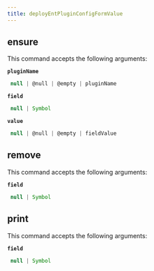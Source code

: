 ```yaml
---
title: deployEntPluginConfigFormValue
---
```


## ensure

This command accepts the following arguments:

**`pluginName`**
```js filename="type"
 null | @null | @empty | pluginName
```
**`field`**
```js filename="type"
 null | Symbol
```
**`value`**
```js filename="type"
 null | @null | @empty | fieldValue
```

## remove

This command accepts the following arguments:

**`field`**
```js filename="type"
 null | Symbol
```

## print

This command accepts the following arguments:

**`field`**
```js filename="type"
 null | Symbol
```

